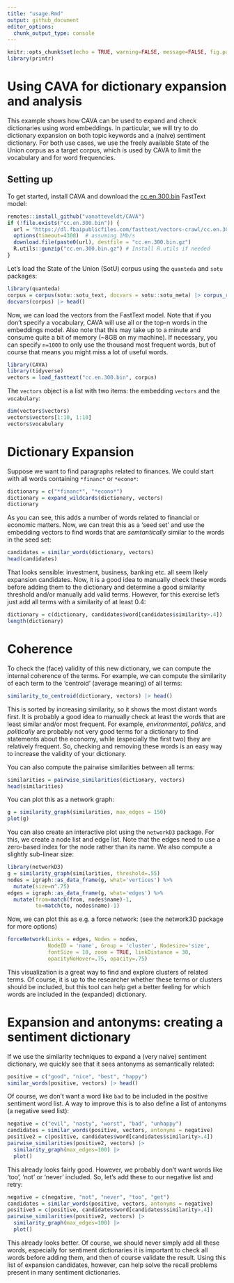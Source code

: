 ```yaml
---
title: "usage.Rmd"
output: github_document
editor_options: 
  chunk_output_type: console
---
```


```r
knitr::opts_chunk$set(echo = TRUE, warning=FALSE, message=FALSE, fig.path='img/usage_')
library(printr)
```

# Using CAVA for dictionary expansion and analysis

This example shows how CAVA can be used to expand and check dictionaries using word embeddings.
In particular, we will try to do dictionary expansion on both topic keywords and a (naive) sentiment dictionary. 
For both use cases, we use the freely available State of the Union corpus as a target corpus,
which is used by CAVA to limit the vocabulary and for word frequencies. 

## Setting up

To get started, install CAVA and download the [cc.en.300.bin](https://dl.fbaipublicfiles.com/fasttext/vectors-crawl/cc.en.300.bin.gz) FastText model:

```r
remotes::install_github("vanatteveldt/CAVA")
if (!file.exists("cc.en.300.bin")) {
  url = "https://dl.fbaipublicfiles.com/fasttext/vectors-crawl/cc.en.300.bin.gz"
  options(timeout=4300)  # assuming 1Mb/s
  download.file(paste0(url), destfile = "cc.en.300.bin.gz")
  R.utils::gunzip("cc.en.300.bin.gz") # Install R.utils if needed
}
```

Let's load the State of the Union (SotU) corpus using the `quanteda` and `sotu` packages:

```r
library(quanteda)
corpus = corpus(sotu::sotu_text, docvars = sotu::sotu_meta) |> corpus_reshape(to="paragraphs")
docvars(corpus) |> head()
```

Now, we can load the vectors from the FastText model. 
Note that if you don't specify a vocabulary, CAVA will use all or the top-n words in the embeddings model. 
Also note that this may take up to a minute and consume quite a bit of memory (~8GB on my machine).
If necessary, you can specify `n=1000` to only use the thousand most frequent words, but of course that means
you might miss a lot of useful words. 

```r
library(CAVA)
library(tidyverse)
vectors = load_fasttext("cc.en.300.bin", corpus)
```

The `vectors` object is a list with two items: the embedding `vectors` and the `vocabulary`:

```r
dim(vectors$vectors)
vectors$vectors[1:10, 1:10]
vectors$vocabulary
```

# Dictionary Expansion

Suppose we want to find paragraphs related to finances. 
We could start with all words containing `*financ*` or `*econo*`: 

```r
dictionary = c("*financ*", "*econo*")
dictionary = expand_wildcards(dictionary, vectors)
dictionary
```

As you can see, this adds a number of words related to financial or economic matters. 
Now, we can treat this as a 'seed set' and use the embedding vectors to find words that are *semtantically* similar to the 
words in the seed set:

```r
candidates = similar_words(dictionary, vectors)
head(candidates)
```

That looks sensible: investment, business, banking etc. all seem likely expansion candidates.
Now, it is a good idea to manually check these words before adding them to the dictionary and determine a good similarity threshold and/or manually add valid terms. 
However, for this exercise let's just add all terms with a similarity of at least 0.4:

```r
dictionary = c(dictionary, candidates$word[candidates$similarity>.4])
length(dictionary)
```

# Coherence

To check the (face) validity of this new dictionary, we can compute the internal coherence of the terms. 
For example, we can compute the similarity of each term to the 'centroid' (average meaning) of all terms:

```r
similarity_to_centroid(dictionary, vectors) |> head()
```

This is sorted by increasing similarity, so it shows the most distant words first. 
It is probably a good idea to manually check at least the words that are least similar and/or most frequent.
For example, *environmental*, *politics*, and *politically* are probably not very good terms for a dictionary to find statements about the economy,
while (especially the first two) they are relatively frequent. So, checking and removing these words is an easy way to increase the validity of your dictionary. 

You can also compute the pairwise similarities between all terms:

```r
similarities = pairwise_similarities(dictionary, vectors)
head(similarities)
```

You can plot this as a network graph:

```r
g = similarity_graph(similarities, max_edges = 150) 
plot(g)
```

You can also create an interactive plot using the `networkD3` package.
For this, we create a node list and edge list.
Note that the edges need to use a zero-based index for the node rather than its name.
We also compute a slightly sub-linear size:

```r
library(networkD3)
g = similarity_graph(similarities, threshold=.55) 
nodes = igraph::as_data_frame(g, what='vertices') %>%
  mutate(size=n^.75)
edges = igraph::as_data_frame(g, what='edges') %>%
  mutate(from=match(from, nodes$name)-1,
         to=match(to, nodes$name)-1)
```

Now, we can plot this as e.g. a force network: (see the network3D package for more options)

```r
forceNetwork(Links = edges, Nodes = nodes, 
             NodeID = 'name', Group = 'cluster', Nodesize='size',
             fontSize = 10, zoom = TRUE, linkDistance = 30, 
             opacityNoHover=.75, opacity=.75)
```

This visualization is a great way to find and explore clusters of related terms.
Of course, it is up to the researcher whether these terms or clusters should be included,
but this tool can help get a better feeling for which words are included in the (expanded) dictionary.


# Expansion and antonyms: creating a sentiment dictionary

If we use the similarity techniques to expand a (very naive) sentiment dictionary,
we quickly see that it sees antonyms as semantically related:

```r
positive = c("good", "nice", "best", "happy")
similar_words(positive, vectors) |> head()
```

Of course, we don't want a word like `bad` to be included in the positive sentiment word list.
A way to improve this is to also define a list of antonyms (a negative seed list):

```r
negative = c("evil", "nasty", "worst", "bad", "unhappy")
candidates = similar_words(positive, vectors, antonyms = negative)
positive2 = c(positive, candidates$word[candidates$similarity>.4])
pairwise_similarities(positive2, vectors) |> 
  similarity_graph(max_edges=100) |> 
  plot()
```

This already looks fairly good. However, we probably don't want words like 'too', 'not' or 'never' included.
So, let's add these to our negative list and retry:

```r
negative = c(negative, "not", "never", "too", "get")
candidates = similar_words(positive, vectors, antonyms = negative)
positive3 = c(positive, candidates$word[candidates$similarity>.4])
pairwise_similarities(positive2, vectors) |> 
  similarity_graph(max_edges=100) |> 
  plot()
```

This already looks better. Of course, we should never simply add all these words,
especially for sentiment dictionaries it is important to check all words before adding them,
and then of course validate the result.
Using this list of expansion candidates, however, can help solve the recall problems present in many sentiment dictionaries. 